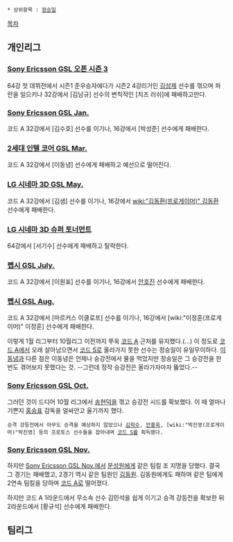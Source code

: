  * 상위항목 : [[정승일]]

[[목차]]

== 개인리그 ==
=== [[Sony Ericsson GSL 오픈 시즌 3]] ===
64강 첫 데뷔전에서 시즌1 준우승자에다가 시즌2 4강리거인 [[김성제]] 선수를 꺾으며 파란을 일으키나 32강에서 [김남규] 선수의 변칙적인 [치즈 러쉬]에 패배하고만다.
=== [[Sony Ericsson GSL Jan.]] ===
코드 A 32강에서 [김수호] 선수를 이기나, 16강에서 [박성준] 선수에게 패배한다.
=== [[2세대 인텔 코어 GSL Mar.]] ===
코드 A 32강에서 [이동녕] 선수에게 패배하고 예선으로 떨어진다.
=== [[LG 시네마 3D GSL May.]] ===
코드 A 32강에서 [김샘] 선수를 이기나, 16강에서 [[wiki:"김동환(프로게이머)" 김동환]] 선수에게 패배한다.
=== [[LG 시네마 3D 슈퍼 토너먼트]] ===
64강에서 [서기수] 선수에게 패배하고 탈락한다.
=== [[펩시 GSL July.]] ===
코드 A 32강에서 [이원표] 선수를 이기나, 16강에서 [[안호진]] 선수에게 패배한다.
=== [[펩시 GSL Aug.]] ===
코드 A 32강에서 [마르커스 이클로프] 선수를 이기나, 16강에서 [wiki:"이정훈(프로게이머)" 이정훈] 선수에게 패배한다. 

이렇게 1월 리그부터 10월리그 이전까지 쭈욱 [[코드 A]] 근처를 유지했다.(...) 이 정도로 [[코드 A]]에서 오래 살아남으면서 [[코드 S]]로 올라가지 못한 선수는 정승일이 유일무이하다. [[이동녕]]과 다른 점은 이동녕은 언제나 승강전에서 물을 먹었지만 정승일은 그 승강전을 한 번도 겪어보지 못했다는 것. --그런데 정작 승강전은 올라가자마자 뚫었다.--
=== [[Sony Ericsson GSL Oct.]] ===
그러던 것이 드디어 10월 리그에서 [[송현덕]]을 꺾고 승강전 시드를 확보했다. 이 때 얼마나 기쁜지 [[홍승표]] 감독을 얼싸안고 울기까지 했다.
 승격 강등전에서 아무도 승격을 예상하지 않았으나 [[김학수]], [[안홍욱]], [wiki:"박진영(프로게이머)"박진영] 등의 프로토스 선수들을 잡아내며 [[코드 S]]를 획득했다.
=== [[Sony Ericsson GSL Nov.]] ===
하지만 [[Sony Ericsson GSL Nov.]]에서 [[문성원]]에게 같은 팀킬 조 지명을 당했다. 결국 그 경기는 패배했고, 2경기 역시 같은 팀원인 [[김동원]]. 김동원에게도 패하며 같은 팀에게 2연속 팀킬을 당하며 [[코드 A]]로 떨어졌다. 

하지만 코드 A 1라운드에서 무소속 선수 김민석을 쉽게 이기고 승격 강등전을 확보한 뒤 2라운드에서 [황규석] 선수에게 패배한다.
== 팀리그 ==
